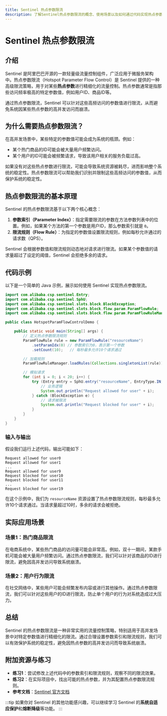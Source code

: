 ```yaml
---
title: Sentinel 热点参数限流
description: 了解Sentinel热点参数限流的概念、使用场景以及如何通过代码实现热点参数的流量控制。
---
```


# Sentinel 热点参数限流

## 介绍

Sentinel 是阿里巴巴开源的一款轻量级流量控制组件，广泛应用于微服务架构中。热点参数限流（Hotspot Parameter Flow Control）是 Sentinel 提供的一种高级限流策略，用于对某些**热点参数**进行精细化的流量控制。热点参数通常是指那些访问频率极高的特定参数值，例如用户ID、商品ID等。

通过热点参数限流，Sentinel 可以针对这些高频访问的参数值进行限流，从而避免系统因某些热点参数的高并发访问而崩溃。

## 为什么需要热点参数限流？

在高并发场景中，某些特定的参数值可能会成为系统的瓶颈。例如：

- 某个热门商品的ID可能会被大量用户频繁访问。
- 某个用户的ID可能会被频繁请求，导致该用户相关的服务负载过高。

如果没有对这些热点参数进行限流，可能会导致系统资源被耗尽，进而影响整个系统的稳定性。热点参数限流可以帮助我们识别并限制这些高频访问的参数值，从而保护系统的稳定性。

## 热点参数限流的基本原理

Sentinel 的热点参数限流基于以下两个核心概念：

1. **参数索引（Parameter Index）**：指定需要限流的参数在方法参数列表中的位置。例如，如果某个方法的第一个参数是用户ID，那么参数索引就是 `0`。
2. **限流规则（Flow Rule）**：为指定的参数值设置限流规则，例如每秒允许通过的请求数（QPS）。

Sentinel 会根据参数值和限流规则动态地对请求进行限流。如果某个参数值的请求量超过了设定的阈值，Sentinel 会拒绝多余的请求。

## 代码示例

以下是一个简单的 Java 示例，展示如何使用 Sentinel 实现热点参数限流。

```java
import com.alibaba.csp.sentinel.Entry;
import com.alibaba.csp.sentinel.SphU;
import com.alibaba.csp.sentinel.slots.block.BlockException;
import com.alibaba.csp.sentinel.slots.block.flow.param.ParamFlowRule;
import com.alibaba.csp.sentinel.slots.block.flow.param.ParamFlowRuleManager;

public class HotspotParamFlowControlDemo {

    public static void main(String[] args) {
        // 定义热点参数限流规则
        ParamFlowRule rule = new ParamFlowRule("resourceName")
            .setParamIdx(0) // 参数索引为0，表示第一个参数
            .setCount(10);   // 每秒最多允许10个请求通过

        // 加载规则
        ParamFlowRuleManager.loadRules(Collections.singletonList(rule));

        // 模拟请求
        for (int i = 0; i < 20; i++) {
            try (Entry entry = SphU.entry("resourceName", EntryType.IN, 1, "user" + i)) {
                // 业务逻辑
                System.out.println("Request allowed for user" + i);
            } catch (BlockException e) {
                // 请求被限流
                System.out.println("Request blocked for user" + i);
            }
        }
    }
}
```

### 输入与输出

假设我们运行上述代码，输出可能如下：

```
Request allowed for user0
Request allowed for user1
...
Request allowed for user9
Request blocked for user10
Request blocked for user11
...
Request blocked for user19
```

在这个示例中，我们为 `resourceName` 资源设置了热点参数限流规则，每秒最多允许10个请求通过。当请求量超过10时，多余的请求会被拒绝。

## 实际应用场景

### 场景1：热门商品限流

在电商系统中，某些热门商品的访问量可能会非常高。例如，双十一期间，某款手机可能会被大量用户频繁访问。通过热点参数限流，我们可以针对该商品的ID进行限流，避免因高并发访问导致系统崩溃。

### 场景2：用户行为限流

在社交网络中，某些用户可能会频繁发布内容或进行其他操作。通过热点参数限流，我们可以针对这些用户的ID进行限流，防止单个用户的行为对系统造成过大压力。

## 总结

Sentinel 的热点参数限流是一种非常实用的流量控制策略，特别适用于高并发场景中对特定参数值进行精细化的限流。通过合理设置参数索引和限流规则，我们可以有效保护系统的稳定性，避免因热点参数的高并发访问而导致系统崩溃。

## 附加资源与练习

- **练习1**：尝试修改上述代码中的参数索引和限流规则，观察不同的限流效果。
- **练习2**：在实际项目中，找出可能的热点参数，并为其配置热点参数限流规则。
- **参考文档**：[Sentinel 官方文档](https://sentinelguard.io/zh-cn/docs/introduction.html)

:::tip
如果你对 Sentinel 的其他功能感兴趣，可以继续学习 Sentinel 的**系统自适应保护**和**熔断降级**等功能。
:::